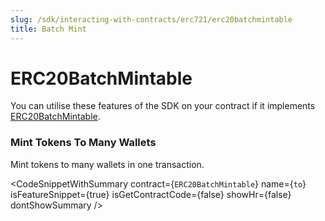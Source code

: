 ```yaml
---
slug: /sdk/interacting-with-contracts/erc721/erc20batchmintable
title: Batch Mint
---
```



# ERC20BatchMintable



You can utilise these features of the SDK on your contract if it implements [ERC20BatchMintable](/extensions/erc-20/erc20batchmintable).

<div className="row" style={{ marginBottom: 24 }}>
  <div className="col col--12" style={{ marginTop: 8 }}>
    <QuickstartCard
      name="Learn how to implement ERC20BatchMintable"
      link={"/extensions/erc-20/erc20batchmintable"}
      image="/assets/icons/general.png"
    />
  </div>
</div>



### Mint Tokens To Many Wallets





Mint tokens to many wallets in one transaction.



<CodeSnippetWithSummary
      contract={`ERC20BatchMintable`}
      name={`to`}
      isFeatureSnippet={true}
      isGetContractCode={false}
      showHr={false}
      dontShowSummary
    />
  


